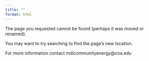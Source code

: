 ```yaml
---
title: ""
format: html
---
```

The page you requested cannot be found (perhaps it was moved or renamed).

You may want to try searching to find the page's new location.

For more information contact mdicommunityenergy@coa.edu